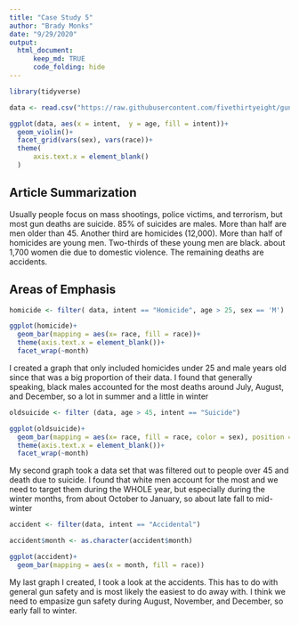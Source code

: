 ```yaml
---
title: "Case Study 5"
author: "Brady Monks"
date: "9/29/2020"
output: 
  html_document:
      keep_md: TRUE
      code_folding: hide
---
```


```r

library(tidyverse)

data <- read.csv("https://raw.githubusercontent.com/fivethirtyeight/guns-data/master/full_data.csv")

ggplot(data, aes(x = intent,  y = age, fill = intent))+
  geom_violin()+
  facet_grid(vars(sex), vars(race))+
  theme(
      axis.text.x = element_blank()
  )
```

## Article Summarization

Usually people focus on mass shootings, police victims, and terrorism, but most gun deaths are suicide. 85% of suicides are males. More than half are men older than 45. Another third are homicides (12,000). More than half of homicides are young men. Two-thirds of these young men are black. about 1,700 women die due to domestic violence. The remaining deaths are accidents.

## Areas of Emphasis

``` r
homicide <- filter( data, intent == "Homicide", age > 25, sex == 'M')

ggplot(homicide)+
  geom_bar(mapping = aes(x= race, fill = race))+
  theme(axis.text.x = element_blank())+
  facet_wrap(~month)

```

I created a graph that only included homicides under 25 and male years old since that was a big proportion of their data. I found that generally speaking, black males accounted for the most deaths around July, August, and December, so a lot in summer and a little in winter

``` r
oldsuicide <- filter (data, age > 45, intent == "Suicide")

ggplot(oldsuicide)+
  geom_bar(mapping = aes(x= race, fill = race, color = sex), position = 'dodge')+
  theme(axis.text.x = element_blank())+
  facet_wrap(~month)

```

My second graph took a data set that was filtered out to people over 45 and death due to suicide. I found that white men account for the most and we need to target them during the WHOLE year, but especially during the winter months, from about October to January, so about late fall to mid-winter

``` r

accident <- filter(data, intent == "Accidental")

accident$month <- as.character(accident$month)

ggplot(accident)+
  geom_bar(mapping = aes(x = month, fill = race))

```

My last graph I created, I took a look at the accidents. This has to do with general gun safety and is most likely the easiest to do away with. I think we need to empasize gun safety during August, November, and December, so early fall to winter. 

